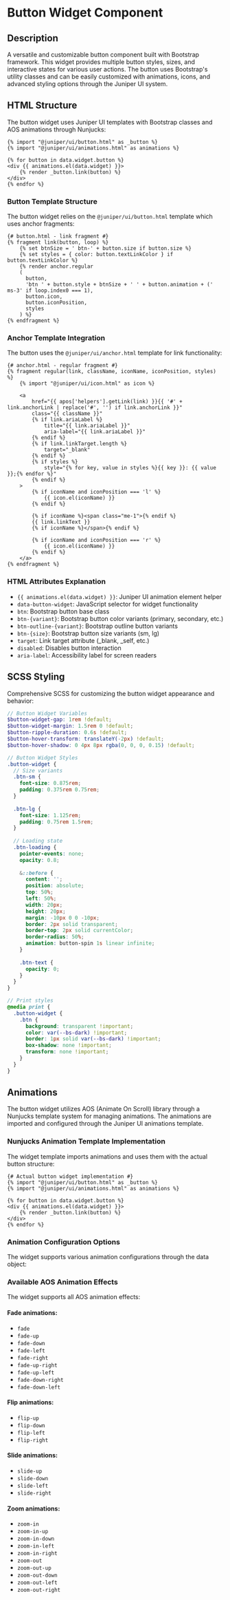 # Button Widget Component

## Description

A versatile and customizable button component built with Bootstrap framework. This widget provides multiple button styles, sizes, and interactive states for various user actions. The button uses Bootstrap's utility classes and can be easily customized with animations, icons, and advanced styling options through the Juniper UI system.

## HTML Structure

The button widget uses Juniper UI templates with Bootstrap classes and AOS animations through Nunjucks:

```nunjucks
{% import "@juniper/ui/button.html" as _button %}
{% import "@juniper/ui/animations.html" as animations %}

{% for button in data.widget.button %}
<div {{ animations.el(data.widget) }}>
	{% render _button.link(button) %}
</div>
{% endfor %}
```

### Button Template Structure

The button widget relies on the `@juniper/ui/button.html` template which uses anchor fragments:

```nunjucks
{# button.html - link fragment #}
{% fragment link(button, loop) %}
	{% set btnSize = ' btn-' + button.size if button.size %}
	{% set styles = { color: button.textLinkColor } if button.textLinkColor %}
	{% render anchor.regular
    (
      button, 
      'btn ' + button.style + btnSize + ' ' + button.animation + (' ms-3' if loop.index0 === 1), 
      button.icon,
      button.iconPosition,
      styles
    ) %}
{% endfragment %}
```

### Anchor Template Integration

The button uses the `@juniper/ui/anchor.html` template for link functionality:

```nunjucks
{# anchor.html - regular fragment #}
{% fragment regular(link, className, iconName, iconPosition, styles) %}
	{% import "@juniper/ui/icon.html" as icon %}
	
	<a
		href="{{ apos['helpers'].getLink(link) }}{{ '#' + link.anchorLink | replace('#', '') if link.anchorLink }}"
		class="{{ className }}"
		{% if link.ariaLabel %} 
			title="{{ link.ariaLabel }}" 
			aria-label="{{ link.ariaLabel }}" 
		{% endif %}
		{% if link.linkTarget.length %}
			target="_blank"
		{% endif %}
		{% if styles %}
			style="{% for key, value in styles %}{{ key }}: {{ value }};{% endfor %}"
		{% endif %}
	>
		{% if iconName and iconPosition === 'l' %}
			{{ icon.el(iconName) }}
		{% endif %}
		
		{% if iconName %}<span class="me-1">{% endif %}
		{{ link.linkText }}
		{% if iconName %}</span>{% endif %}
		
		{% if iconName and iconPosition === 'r' %}
			{{ icon.el(iconName) }}
		{% endif %}
	</a>
{% endfragment %}
```

### HTML Attributes Explanation

- `{{ animations.el(data.widget) }}`: Juniper UI animation element helper
- `data-button-widget`: JavaScript selector for widget functionality
- `btn`: Bootstrap button base class
- `btn-{variant}`: Bootstrap button color variants (primary, secondary, etc.)
- `btn-outline-{variant}`: Bootstrap outline button variants
- `btn-{size}`: Bootstrap button size variants (sm, lg)
- `target`: Link target attribute (_blank, _self, etc.)
- `disabled`: Disables button interaction
- `aria-label`: Accessibility label for screen readers

## SCSS Styling

Comprehensive SCSS for customizing the button widget appearance and behavior:

```scss
// Button Widget Variables
$button-widget-gap: 1rem !default;
$button-widget-margin: 1.5rem 0 !default;
$button-ripple-duration: 0.6s !default;
$button-hover-transform: translateY(-2px) !default;
$button-hover-shadow: 0 4px 8px rgba(0, 0, 0, 0.15) !default;

// Button Widget Styles
.button-widget {
  // Size variants
  .btn-sm {
    font-size: 0.875rem;
    padding: 0.375rem 0.75rem;
  }
  
  .btn-lg {
    font-size: 1.125rem;
    padding: 0.75rem 1.5rem;
  }
  
  // Loading state
  .btn-loading {
    pointer-events: none;
    opacity: 0.8;
    
    &::before {
      content: '';
      position: absolute;
      top: 50%;
      left: 50%;
      width: 20px;
      height: 20px;
      margin: -10px 0 0 -10px;
      border: 2px solid transparent;
      border-top: 2px solid currentColor;
      border-radius: 50%;
      animation: button-spin 1s linear infinite;
    }
    
    .btn-text {
      opacity: 0;
    }
  }
}

// Print styles
@media print {
  .button-widget {
    .btn {
      background: transparent !important;
      color: var(--bs-dark) !important;
      border: 1px solid var(--bs-dark) !important;
      box-shadow: none !important;
      transform: none !important;
    }
  }
}
```

## Animations

The button widget utilizes AOS (Animate On Scroll) library through a Nunjucks template system for managing animations. The animations are imported and configured through the Juniper UI animations template.

### Nunjucks Animation Template Implementation

The widget template imports animations and uses them with the actual button structure:

```nunjucks
{# Actual button widget implementation #}
{% import "@juniper/ui/button.html" as _button %}
{% import "@juniper/ui/animations.html" as animations %}

{% for button in data.widget.button %}
<div {{ animations.el(data.widget) }}>
	{% render _button.link(button) %}
</div>
{% endfor %}
```

### Animation Configuration Options

The widget supports various animation configurations through the data object:

### Available AOS Animation Effects

The widget supports all AOS animation effects:

#### Fade animations:
- `fade`
- `fade-up`
- `fade-down`
- `fade-left`
- `fade-right`
- `fade-up-right`
- `fade-up-left`
- `fade-down-right`
- `fade-down-left`

#### Flip animations:
- `flip-up`
- `flip-down`
- `flip-left`
- `flip-right`

#### Slide animations:
- `slide-up`
- `slide-down`
- `slide-left`
- `slide-right`

#### Zoom animations:
- `zoom-in`
- `zoom-in-up`
- `zoom-in-down`
- `zoom-in-left`
- `zoom-in-right`
- `zoom-out`
- `zoom-out-up`
- `zoom-out-down`
- `zoom-out-left`
- `zoom-out-right`
